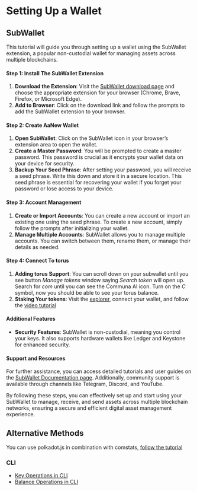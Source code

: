 # Setting Up a Wallet

## SubWallet

This tutorial will guide you through setting up a wallet using the SubWallet extension, a popular non-custodial wallet for managing assets across multiple blockchains.

#### Step 1: Install The SubWallet Extension

1. **Download the Extension**: Visit the [SubWallet download page](https://www.subwallet.app/download.html) and choose the appropriate extension for your browser (Chrome, Brave, Firefox, or Microsoft Edge).
2. **Add to Browser**: Click on the download link and follow the prompts to add the SubWallet extension to your browser.

#### Step 2: Create AaNew Wallet

1. **Open SubWallet**: Click on the SubWallet icon in your browser’s extension area to open the wallet.
2. **Create a Master Password**: You will be prompted to create a master password. This password is crucial as it encrypts your wallet data on your device for security.
3. **Backup Your Seed Phrase**: After setting your password, you will receive a seed phrase. Write this down and store it in a secure location. This seed phrase is essential for recovering your wallet if you forget your password or lose access to your device.

#### Step 3: Account Management

1. **Create or Import Accounts**: You can create a new account or import an existing one using the seed phrase. To create a new account, simply follow the prompts after initializing your wallet.
2. **Manage Multiple Accounts**: SubWallet allows you to manage multiple accounts. You can switch between them, rename them, or manage their details as needed.

#### Step 4: Connect To torus

1. **Adding torus Support**: You can scroll down on your subwallet until you see button *Manage tokens* window saying *Search token* will open up. Search for *com* until you can see the Communa AI icon. Turn on the *C* symbol, now you should be able to see your torus balance.  
2. **Staking Your tokens**: Visit the [explorer](https://explorer.torusai.net/#/accounts), connect your wallet, and follow the [video tutorial](https://www.youtube.com/watch?v=JrQKG7ko14M&t=195s)

#### Additional Features

- **Security Features**: SubWallet is non-custodial, meaning you control your keys. It also supports hardware wallets like Ledger and Keystone for enhanced security.

#### Support and Resources

For further assistance, you can access detailed tutorials and user guides on the [SubWallet Documentation page](https://docs.subwallet.app/main). Additionally, community support is available through channels like Telegram, Discord, and YouTube.

By following these steps, you can effectively set up and start using your SubWallet to manage, receive, and send assets across multiple blockchain networks, ensuring a secure and efficient digital asset management experience.

## Alternative Methods

You can use polkadot.js in combination with comstats, [follow the tutorial](https://www.youtube.com/watch?v=aP8N17hoPHQ)

### CLI

- [Key Operations in CLI](/docs/working-with-keys/key-basics)
- [Balance Operations in CLI](/docs/working-with-keys/balance-operations)